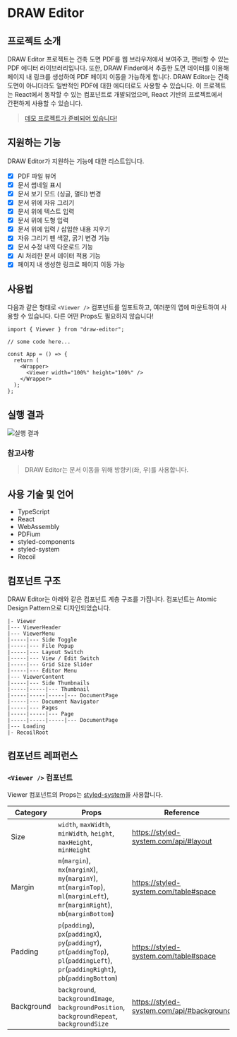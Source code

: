 # DRAW Editor

## 프로젝트 소개

DRAW Editor 프로젝트는 건축 도면 PDF를 웹 브라우저에서 보여주고, 편비할 수 있는 PDF 에디터 라이브러리입니다. 또한, DRAW Finder에서 추출한 도면 데이터를 이용해 페이지 내 링크를 생성하여 PDF 페이지 이동을 가능하게 합니다. DRAW Editor는 건축 도면이 아니더라도 일반적인 PDF에 대한 에디터로도 사용할 수 있습니다. 이 프로젝트는 React에서 동작할 수 있는 컴포넌트로 개발되었으며, React 기반의 프로젝트에서 간편하게 사용할 수 있습니다.

> [데모 프로젝트가 준비되어 있습니다!](https://draw-demo.jaewook.me)

## 지원하는 기능

DRAW Editor가 지원하는 기능에 대한 리스트입니다.
<br />
- [x] PDF 파일 뷰어
- [x] 문서 썸네일 표시
- [x] 문서 보기 모드 (싱글, 멀티) 변경
- [x] 문서 위에 자유 그리기
- [x] 문서 위에 텍스트 입력
- [x] 문서 위에 도형 입력
- [x] 문서 위에 입력 / 삽입한 내용 지우기
- [x] 자유 그리기 펜 색깔, 굵기 변경 기능
- [x] 문서 수정 내역 다운로드 기능
- [x] AI 처리한 문서 데이터 적용 기능
- [x] 페이지 내 생성한 링크로 페이지 이동 가능

## 사용법

다음과 같은 형태로 `<Viewer />` 컴포넌트를 임포트하고, 여러분의 앱에 마운트하여 사용할 수 있습니다. 다른 어떤 Props도 필요하지 않습니다!

```tsx filename="AwesomeApp.tsx" showLineNumbers
import { Viewer } from "draw-editor";

// some code here...

const App = () => {
  return (
    <Wrapper>
      <Viewer width="100%" height="100%" />
    </Wrapper>
  );
};
```

## 실행 결과

![실행 결과](/images/draw-editor-demo.png)

### 참고사항

> DRAW Editor는 문서 이동을 위해 방향키(좌, 우)를 사용합니다.

## 사용 기술 및 언어

- TypeScript
- React
- WebAssembly
- PDFium
- styled-components
- styled-system
- Recoil

## 컴포넌트 구조

DRAW Editor는 아래와 같은 컴포넌트 계층 구조를 가집니다. 컴포넌트는 Atomic Design Pattern으로 디자인되었습니다.

```
|- Viewer
|--- ViewerHeader
|--- ViewerMenu
|-----|--- Side Toggle
|-----|--- File Popup
|-----|--- Layout Switch
|-----|--- View / Edit Switch
|-----|--- Grid Size Slider
|-----|--- Editor Menu
|--- ViewerContent
|-----|--- Side Thumbnails
|-----|-----|--- Thumbnail
|-----|-----|-----|--- DocumentPage
|-----|--- Document Navigator
|-----|--- Pages
|-----|-----|--- Page
|-----|-----|-----|--- DocumentPage
|--- Loading
|- RecoilRoot
```

## 컴포넌트 레퍼런스

### `<Viewer />` 컴포넌트

Viewer 컴포넌트의 Props는 [styled-system](https://styled-system.com/)을 사용합니다.

| Category | Props | Reference |
|----------|-------|-----------|
| Size | `width`, `maxWidth`, `minWidth`, `height`, `maxHeight`, `minHeight` | https://styled-system.com/api/#layout |
| Margin | `m`(`margin`), `mx`(`marginX`), `my`(`marginY`), `mt`(`marginTop`), `ml`(`marginLeft`), `mr`(`marginRight`), `mb`(`marginBottom`) | https://styled-system.com/table#space |
| Padding | `p`(`padding`), `px`(`paddingX`), `py`(`paddingY`), `pt`(`paddingTop`), `pl`(`paddingLeft`), `pr`(`paddingRight`), `pb`(`paddingBottom`) | https://styled-system.com/table#space |
| Background | `background`, `backgroundImage`, `backgroundPosition`, `backgroundRepeat`, `backgroundSize` | https://styled-system.com/api/#background |

